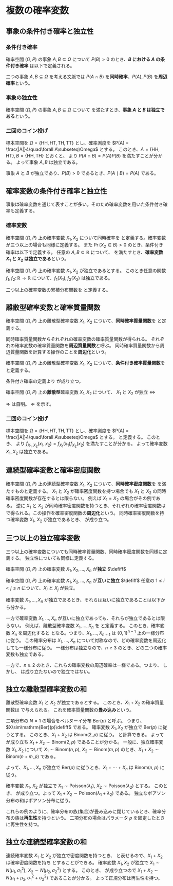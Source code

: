 # 複数の確率変数

## 事象の条件付き確率と独立性

::: {#def-cond}
### 条件付き確率

確率空間 $(\Omega,\,P)$ の事象 $A,B\subseteq\Omega$ について
$P(B)> 0$ のとき、**$B$ における $A$ の条件付き確率** は以下で定義される。
\begin{align*}
P(A\mid B) &\coloneqq \frac{P(A\cap B)}{P(B)}.
\end{align*}
:::

二つの事象 $A,B\subseteq\Omega$ を考える文脈では $P(A\cap B)$ を**同時確率**、$P(A),\,P(B)$ を**周辺確率**という。

::: {#def-ind}
### 事象の独立性

確率空間 $(\Omega,\,P)$ の事象 $A,B\subseteq\Omega$ について
\begin{align*}
P(A\cap B) &= P(A) P(B)
\end{align*}
を満たすとき、**事象 $A$ と $B$ は独立である**という。
:::

::: {#exm-ind}
### 二回のコイン投げ
標本空間を $\Omega = \{\mathrm{HH},\mathrm{HT},\mathrm{TH},\mathrm{TT}\}$ とし、確率測度を $P(A) = \frac{|A|}4\quad\forall A\subseteq\Omega$ とする。
このとき、$A=\{\mathrm{HH},\mathrm{HT}\},\,B=\{\mathrm{HH},\mathrm{TH}\}$ とおくと、
\begin{align*}
P(A\cap B) &= \frac14,&P(A)&=P(B)=\frac12
\end{align*}
より $P(A\cap B) = P(A)P(B)$ を満たすことが分かる。
よって事象 $A,\,B$ は独立である。
:::

事象 $A$ と $B$ が独立であり、$P(B)>0$ であるとき、$P(A\mid B)=P(A)$ である。

## 確率変数の条件付き確率と独立性
事象は確率変数を通じて表すことが多い。そのため確率変数を用いた条件付き確率も定義する。

::: {#def-cond-rv}
### 確率変数
確率空間 $(\Omega,\,P)$ 上の確率変数 $X_1, X_2$ について同時確率を
\begin{align*}
\Pr(X_1\in A,\,X_2\in B) &\coloneqq P(\{\omega\in\Omega\mid X_1(\omega)\in A\}\cap\{\omega\in\Omega\mid X_2(\omega)\in B\}\})\quad\forall A,B\subseteq\mathbb{R}
\end{align*}
と定義する。確率変数が三つ以上の場合も同様に定義する。
また $\Pr(X_2\in B)>0$ のとき、条件付き確率は以下で定義する。
\begin{align*}
\Pr(X_1\in A\mid X_2\in B) &\coloneqq P(\{\omega\in\Omega\mid X_1(\omega)\in A\}\mid\{\omega\in\Omega\mid X_2(\omega)\in B\}\})\\
&=\frac{\Pr(X_1\in A, X_2\in B)}{\Pr(X_2\in B)}\qquad\forall A,B\subseteq\mathbb{R}.
\end{align*}
任意の $A,B\subseteq\mathbb{R}$ について、
\begin{align*}
\Pr(X_1\in A,\,X_2\in B)  &= \Pr(X_1\in A)\Pr(X_2\in B)
\end{align*}
を満たすとき、**確率変数 $X_1$ と $X_2$ は独立である**という。
:::

::: {#lem-ind-func}
確率空間 $(\Omega,\,P)$ 上の確率変数 $X_1, X_2$ が独立であるとする。
このとき任意の関数 $f_1,\,f_2\colon\mathbb{R}\to\mathbb{R}$ について、$f_1(X_1),\,f_2(X_2)$ は独立である。
:::
::: {.proof}
\begin{align*}
\Pr(f_1(X_1)\in A,\,f_2(X_2)\in B) &=
\Pr(X_1\in f_1^{-1}(A),\,X_2\in f_2^{-1}(B))\\
&=\Pr(X_1\in f_1^{-1}(A))\Pr(X_2\in f_2^{-1}(B))\\
&=\Pr(f_1(X_1)\in A)\Pr(f_2(X_2)\in B).
\end{align*}
:::

二つ以上の確率変数の累積分布関数を
\begin{align*}
F_{X_1,\dotsc,X_n}(x_1,\dotsc,x_n) &\coloneqq\Pr(X_1\le x_1,\dotsc,X_n\le x_n)
\end{align*}
と定義する。

## 離散型確率変数と確率質量関数

::: {#def-joint-mass}
確率空間 $(\Omega,\,P)$ 上の離散型確率変数 $X_1$, $X_2$ について、**同時確率質量関数**を
\begin{align*}
f_{X_1,\,X_2}(x_1,x_2) &\coloneqq \Pr(X_1=x_1,\,X_2=x_2)\\
\end{align*}
と定義する。
:::
同時確率質量関数からそれぞれの確率変数の確率質量関数が得られる。
\begin{align*}
f_{X_1}(x_1) &= \sum_{x_2} f_{X_1,\, X_2}(x_1, x_2)\\
f_{X_2}(x_2) &= \sum_{x_1} f_{X_1,\, X_2}(x_1, x_2)
\end{align*}
それぞれの確率変数の確率質量関数を**周辺質量関数**と呼ぶ。
同時確率質量関数から周辺質量関数を計算する操作のことを**周辺化**という。

::: {#def-joint-mass}
確率空間 $(\Omega,\,P)$ 上の離散型確率変数 $X_1$, $X_2$ について、**条件付き確率質量関数**を
\begin{align*}
f_{X_1\mid X_2}(x_1\mid x_2) &\coloneqq \Pr(X_1=x_1\mid X_2=x_2)
\end{align*}
と定義する。
:::
条件付き確率の定義より
\begin{align*}
f_{X_1,\,X_2}(x_1,x_2) &= f_{X_1\mid X_2}(x_1\mid x_2) f_{X_2}(x_2)
\end{align*}
が成り立つ。

::: {#lem-cond}
確率空間 $(\Omega,\,P)$ 上の**離散型**確率変数 $X_1, X_2$ について、
$X_1$ と $X_2$ が独立 $\iff$
\begin{align*}
f_{X_1,\,X_2}(x_1,x_2) &= f_{X_1}(x_1) f_{X_2}(x_2)
&\forall x_1\in\mathrm{Image}(X_1),x_2\in\mathrm{Image}(X_2).
\end{align*}
:::
::: {.proof}
$\Longrightarrow$ は自明。
$\Longleftarrow$ を示す。
\begin{align*}
\Pr(X_1\in A,\,X_2\in B)  &= \sum_{x_1\in A}\sum_{x_2\in B} \Pr(X_1=x_1,\,X_2=x_2)\\
&= \sum_{x_1\in A}\sum_{x_2\in B} \Pr(X_1=x_1)\Pr(X_2=x_2)\\
&= \Pr(X_1\in A)\Pr(X_2\in B)
\end{align*}
:::

::: {#exm-ind-rv}
### 二回のコイン投げ
標本空間を $\Omega = \{\mathrm{HH},\mathrm{HT},\mathrm{TH},\mathrm{TT}\}$ とし、確率測度を $P(A) = \frac{|A|}4\quad\forall A\subseteq\Omega$ とする。
\begin{align*}
X_1(\mathrm{HH})&=X_1(\mathrm{HT}) = 1,&
X_1(\mathrm{TH})&=X_1(\mathrm{TT}) = 0\\
X_2(\mathrm{HH})&=X_2(\mathrm{TH}) = 1,&
X_2(\mathrm{HT})&=X_2(\mathrm{TT}) = 0
\end{align*}
と定義する。
このとき、
\begin{align*}
f_{X_1,\,X_2}(x_1,\,x_2) &= \frac14\qquad\forall x_1,x_2\in\{0,1\}\\
f_{X_1}(x_1)=f_{X_2}(x_2)&=\frac12\qquad\forall x_1,x_2\in\{0,1\}
\end{align*}
より $f_{X_1,\,X_2}(x_1,\,x_2) = f_{X_1}(x_1)f_{X_2}(x_2)$ を満たすことが分かる。
よって確率変数 $X_1,\,X_2$ は独立である。
:::

## 連続型確率変数と確率密度関数
確率空間 $(\Omega,\,P)$ 上の連続型確率変数 $X_1$, $X_2$ について、**同時確率密度関数**を
\begin{align*}
%\Pr(\begin{bmatrix}X_1,\,X_2\end{bmatrix}\in A) &= \int_A f_{X_1,\,X_2}(x_1,x_2)\mathrm{d}x_1\mathrm{d}x_2
\Pr(X_1\in A,\,X_2\in B) &= \int_A\left(\int_B f_{X_1,\,X_2}(x_1,x_2)\mathrm{d}x_2\right)\mathrm{d}x_1
\end{align*}
を満たすものと定義する。
$X_1$ と $X_2$ が確率密度関数を持つ場合でも $X_1$ と $X_2$ の同時確率密度関数が存在するとは限らない。
例えば $X_1=X_2$ の場合がその例である。
逆に $X_1$ と $X_2$ が同時確率密度関数を持つとき、それぞれの確率密度関数は
\begin{align*}
f_{X_1}(x_1) &= \int_{-\infty}^\infty f_{X_1,\,X_2}(x_1,x_2)\mathrm{d}x_2\\
f_{X_2}(x_2) &= \int_{-\infty}^\infty f_{X_1,\,X_2}(x_1,x_2)\mathrm{d}x_1
\end{align*}
で得られる。この操作を確率密度関数の**周辺化**という。
同時確率密度関数を持つ確率変数 $X_1$, $X_2$ が独立であるとき、
\begin{align*}
f_{X_1,\,X_2}(x_1,x_2) &= f_{X_1}(x_1) f_{X_2}(x_2)
\end{align*}
が成り立つ。

## 三つ以上の独立確率変数
三つ以上の確率変数についても同時確率質量関数、同時確率密度関数を同様に定義する。
独立性についても同様に定義する。

::: {#def-ind-rvs}
確率空間 $(\Omega,\,P)$ 上の確率変数 $X_1, X_2,\dotsc, X_n$ が**独立** $\defiff$
\begin{align*}
\Pr(X_1\in A_1,\dotsc, X_n\in A_n) &= \prod_{k=1}^n \Pr(X_k\in A_k)\qquad\forall A_1,\dotsc,A_n\subseteq\mathbb{R}.
\end{align*}
:::

::: {#def-ind-rvs}
確率空間 $(\Omega,\,P)$ 上の確率変数 $X_1, X_2,\dotsc, X_n$ が**互いに独立** $\defiff$
任意の $1\le i< j\le n$ について、$X_i$ と $X_j$ が独立。
:::

確率変数 $X_1,\dotsc,X_n$ が独立であるとき、それらは互いに独立であることは以下から分かる。
\begin{align*}
\Pr(X_1\in A,\, X_2\in B) &= \Pr(X_1\in A,\, X_2\in B,\, X_3\in\mathbb{R},\dotsc, X_n\in\mathbb{R})\\
&= \Pr(X_1\in A)\Pr(X_2\in B) \prod_{k=3}^n \Pr(X_k\in\mathbb{R})\\
&= \Pr(X_1\in A)\Pr(X_2\in B).
\end{align*}

一方で確率変数 $X_1,\dotsc,X_n$ が互いに独立であっても、それらが独立であるとは限らない。
例えば、離散型確率変数 $X_1,\dotsc,X_n$ を
\begin{align*}
f_{X_1,\dotsc,X_n}(x_1,\dotsc,x_n)&=\begin{cases}
\frac1{2^{n-1}}&\text{if } \sum_{k=1}^n x_k \text{ is even}\\
0&\text{otherwise}
\end{cases}&
\forall x_1,\dotsc,x_n\in\{0,1\}
\end{align*}
と定義する。
このとき、確率変数 $X_n$ を周辺化すると
\begin{align*}
f_{X_1,\dotsc,X_{n-1}}(x_1,\dotsc,x_{n-1})&=
f_{X_1,\dotsc,X_n}(x_1,\dotsc,x_{n-1},0)+ f_{X_1,\dotsc,X_n}(x_1,\dotsc,x_{n-1},1)\\
&=\frac1{2^{n-1}}
\end{align*}
となる。つまり、$X_1,\dotsc,X_{n-1}$ は $\{0,1\}^{n-1}$ 上の一様分布に従う。
この確率分布は $X_1,\dotsc,X_n$ について対称なので、どの確率変数を周辺化しても一様分布に従う。
一様分布は独立なので、$n\ge 3$ のとき、どの二つの確率変数も独立である。

一方で、$n\ge 2$ のとき、これらの確率変数の周辺確率は一様である。つまり、
\begin{align*}
f_{X_k}(0) &= f_{X_k}(1) = \frac12\qquad\forall k=1,2,\dotsc,n.
\end{align*}
しかし、
\begin{align*}
f_{X_1,\dotsc,X_n}(x_1,\dotsc,x_n)&=\prod_{k=1}^n f_{X_k}(x_k)\qquad\forall x_1,\dotsc,x_n\in\{0,1\}
\end{align*}
は成り立たないので独立ではない。


## 独立な離散型確率変数の和

離散型確率変数 $X_1$ と $X_2$ が独立であるとする。
このとき、$X_1+X_2$ の確率質量関数は
\begin{align*}
f_{X_1+X_2}(x) &= \sum_z f_{X_1}(z)f_{X_2}(x-z)
\end{align*}
で与えられる。
これを確率質量関数の**畳み込み**という。

::: {#exm-binom}
二項分布の $N=1$ の場合をベルヌーイ分布 $\mathrm{Ber}(p)$ と呼ぶ。
つまり、$X\sim\mathrm{Ber}(p)\defiff$
\begin{align*}
\Pr(X=0) &= 1-p,& \Pr(X=1) &= p
\end{align*}
である。
確率変数 $X_1,X_2$ が独立で $\mathrm{Ber}(p)$ に従うとする。
このとき、$X_1+X_2$ は $\mathrm{Binom}(2, p)$ に従う。
\begin{align*}
\Pr(X_1+X_2 = 0) &= \Pr(X_1=0,\,X_2=0)\\
&= \Pr(X_1=0)\Pr(X_2=0) = (1-p)^2\\
\Pr(X_1+X_2 = 1) &= \Pr(X_1=0,\,X_2=1) + \Pr(X_1=1,\,X_2=0)\\
&=  \Pr(X_1=0)\Pr(X_2=1) + \Pr(X_1=1)\Pr(X_2=0)\\
&= 2p(1-p)\\
\Pr(X_1+X_2 = 2) &= \Pr(X_1=1,\,X_2=1)\\
&= \Pr(X_1=1)\Pr(X_2=1) = p^2
\end{align*}
と計算できる。
よって
\begin{align*}
\Pr(X_1+X_2 = k) &= \binom{2}{k} p^k(1-p)^{2-k}
\end{align*}
が成り立ち $X_1+X_2\sim\mathrm{Binom}(2, p)$ であることが分かる。
一般に、独立確率変数 $X_1,\,X_2$ について $X_1\sim\mathrm{Binom}(n, p)$, $X_2\sim\mathrm{Binom}(m, p)$ のとき、$X_1+X_2\sim\mathrm{Binom}(n+m,p)$ である。
\begin{align*}
\Pr(X_1+X_2 = k) &= \sum_{\ell\ge 0} \Pr(X_1 = \ell) \Pr(X_2 = k-\ell)\\
&= \sum_{\ell\ge 0} \binom{n}{\ell} p^\ell(1-p)^{n-\ell} \binom{m}{k-\ell} p^{k-\ell}(1-p)^{m-k+\ell}\\
&= \left(\sum_{\ell\ge 0} \binom{n}{\ell} \binom{m}{k-\ell}\right) p^k(1-p)^{n+m-k}\\
&= \binom{n+m}{k} p^k(1-p)^{n+m-k}.
\end{align*}

よって、$X_1,\dotsc,X_n$ が独立で $\mathrm{Ber}(p)$ に従うとき、$X_1+\dotsb+X_n$ は $\mathrm{Binom}(n, p)$ に従う。
:::
::: {#exm-poisson}
確率変数 $X_1$, $X_2$ が独立で $X_1\sim\mathrm{Poisson}(\lambda_1)$, $X_2\sim\mathrm{Poisson}(\lambda_2)$ とする。
このとき、
\begin{align*}
f_{X_1+X_2}(x) &= \sum_{z= 0}^x f_{X_1}(z) f_{X_2}(x-z)\\
&= \sum_{z= 0}^x \frac{\lambda_1^z}{z!}\mathrm{e}^{-\lambda_1}\frac{\lambda_2^{x-z}}{(x-z)!}\mathrm{e}^{-\lambda_2}\\
&= \frac1{x!}\mathrm{e}^{-(\lambda_1+\lambda_2)}\sum_{z=0}^x\binom{x}{z} \lambda_1^z\lambda_2^{x-z}\\
&= \frac1{x!}\mathrm{e}^{-(\lambda_1+\lambda_2)}(\lambda_1+\lambda_2)^x
\end{align*}
が成り立つ。よって $X_1+X_2\sim\mathrm{Poisson}(\lambda_1+\lambda_2)$ である。
独立なポアソン分布の和はポアソン分布に従う。
:::

これらの例のように、確率分布の族(集合)が畳み込みに閉じているとき、確率分布の族は**再生性**を持つという。
二項分布の場合はパラメータ $p$ を固定したときに再生性を持つ。

## 独立な連続型確率変数の和

連続確率変数 $X_1$ と $X_2$ が独立で密度関数を持つとき、
\begin{align*}
\Pr(X_1+X_2\in A) &= \int\int_{y+z\in A} f_{X_1}(y)f_{X_2}(z)\mathrm{d}y\mathrm{d}z\\
 &= \int\int_{x\in A} f_{X_1}(y)f_{X_2}(x-y)\mathrm{d}y\mathrm{d}x \qquad(x=y+z)\\
 &= \int_{A} \left(\int_{-\infty}^\infty f_{X_1}(y)f_{X_2}(x-y)\mathrm{d}y\right)\mathrm{d}x \qquad(x=y+z)\\
\end{align*}
と表せるので、$X_1+X_2$ は確率密度関数を持ち
\begin{align*}
f_{X_1+X_2}(x) &= \int_{-\infty}^\infty f_{X_1}(z)f_{X_2}(x-z)\mathrm{d} z
\end{align*}
とすることができる。
確率変数 $X_1,\,X_2$ が独立で $X_1\sim N(\mu_1,\,\sigma_1^2)$, $X_2\sim N(\mu_2,\,\sigma_2^2)$ とする。
このとき、
\begin{align*}
f_{X_1+X_2}(x) &= \int_{-\infty}^\infty f_{X_1}(z)f_{X_2}(x-z)\mathrm{d} z\\
 &= \int_{-\infty}^\infty \frac1{\sqrt{2\pi\sigma_1^2}} \mathrm{e}^{-\frac{(z-\mu_1)^2}{2\sigma_1^2}}\frac1{\sqrt{2\pi\sigma_2^2}} \mathrm{e}^{-\frac{(x-z-\mu_2)^2}{2\sigma_2^2}}\mathrm{d} z\\
 &= \frac1{2\pi\sqrt{\sigma_1^2\sigma_2^2}}\int_{-\infty}^\infty  \mathrm{e}^{-\frac{\sigma_2^2(z-\mu_1)^2+\sigma_1^2(x-z-\mu_2)^2}{2\sigma_1^2\sigma_2^2}}\mathrm{d} z\\
 &= \frac1{2\pi\sqrt{\sigma_1^2\sigma_2^2}}\int_{-\infty}^\infty  \mathrm{e}^{-\frac{(\sigma_1^2+\sigma_2^2)\left(z-\frac{\sigma_2^2\mu_1+\sigma_1^2(x-\mu_2)}{\sigma_1^2+\sigma_2^2}\right)^2 + \sigma_2^2\mu_1^2 + \sigma_1^2(x-\mu_2)^2 - \frac{(\sigma_2^2\mu_1+\sigma_1^2(x-\mu_2))^2}{\sigma_1^2+\sigma_2^2}}{2\sigma_1^2\sigma_2^2}}\mathrm{d} z\\
 &= \frac1{\sqrt{2\pi(\sigma_1^2+\sigma_2^2)}}\mathrm{e}^{-\frac{\sigma_2^2\mu_1^2 + \sigma_1^2(x-\mu_2)^2 - \frac{(\sigma_2^2\mu_1+\sigma_1^2(x-\mu_2))^2}{\sigma_1^2+\sigma_2^2}}{2\sigma_1^2\sigma_2^2}}\\
 &= \frac1{\sqrt{2\pi(\sigma_1^2+\sigma_2^2)}}\mathrm{e}^{-\frac{(x-(\mu_1+\mu_2))^2}{2(\sigma_1^2+\sigma_2^2)}}\\
\end{align*}
が成り立つので $X_1+X_2\sim N(\mu_1+\mu_2,\,\sigma_1^2+\sigma_2^2)$ であることが分かる。
よって正規分布は再生性を持つ。

<!--
## 多変量確率変数の例

$\mathrm{Pos}(n)$ を $n\times n$ の正定値対称行列の集合とする。
$\mathbf{\mu}\in\mathbb{R}^n$ と $\Sigma\in \mathrm{Pos}(n)$ について、多変量正規分布 $N(\mathbf{\mu},\,\Sigma)$ は以下の確率密度関数を持つ。
-->
